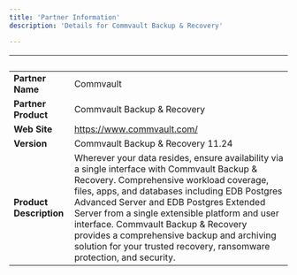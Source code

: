 ```yaml
---
title: 'Partner Information'
description: 'Details for Commvault Backup & Recovery'

---
```

| &nbsp;     | &nbsp; |
| ----------- | ----------- |
| **Partner Name**      | Commvault       |
| **Partner Product**   |  Commvault Backup & Recovery       |
| **Web Site**      |    https://www.commvault.com/   |
| **Version**   |  Commvault Backup & Recovery 11.24      |
| **Product Description**      |  Wherever your data resides, ensure availability via a single interface with Commvault Backup & Recovery. Comprehensive workload coverage, files, apps, and databases including EDB Postgres Advanced Server and EDB Postgres Extended Server from a single extensible platform and user interface. Commvault Backup & Recovery provides a comprehensive backup and archiving solution for your trusted recovery, ransomware protection, and security.     |
